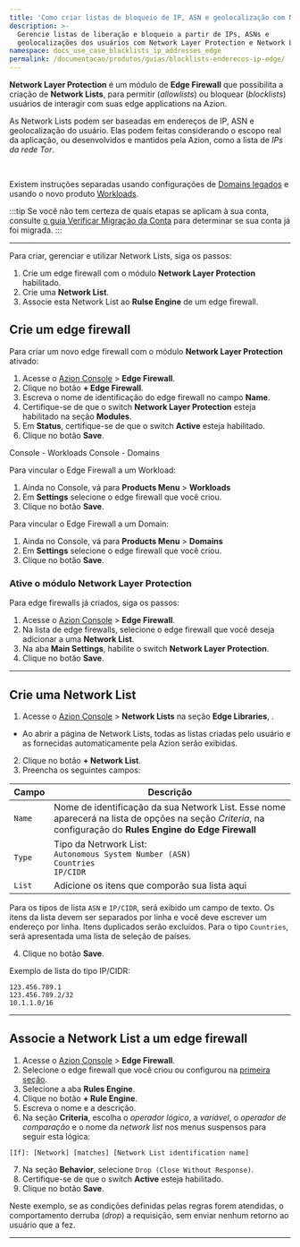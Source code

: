 ```yaml
---
title: 'Como criar listas de bloqueio de IP, ASN e geolocalização com Network Lists'
description: >-
  Gerencie listas de liberação e bloqueio a partir de IPs, ASNs e
  geolocalizações dos usuários com Network Layer Protection e Network Lists.
namespace: docs_use_case_blacklists_ip_addresses_edge
permalink: /documentacao/produtos/guias/blocklists-enderecos-ip-edge/
---
```




**Network Layer Protection** é um módulo de **Edge Firewall** que possibilita a criação de **Network Lists**, para permitir (*allowlists*) ou bloquear (*blocklists*) usuários de interagir com suas edge applications na Azion.

As Network Lists podem ser baseadas em endereços de IP, ASN e geolocalização do usuário. Elas podem feitas considerando o escopo real da aplicação, ou desenvolvidos e mantidos pela Azion, como a lista de *IPs da rede Tor*.

<LinkButton link="/pt-br/documentacao/produtos/secure/edge-firewall/network-layer-protection/network-lists/" label="saiba mais sobre Network Lists" severity="secondary" />
<br/>
<LinkButton link="/pt-br/documentacao/produtos/secure/edge-firewall/network-layer-protection/" label="saiba mais sobre o Network Layer Protection" severity="secondary" />

Existem instruções separadas usando configurações de [Domains legados](/pt-br/documentacao/produtos/build/edge-application/domains/) e usando o novo produto [Workloads](/pt-br/documentacao/produtos/secure/workloads).

:::tip
Se você não tem certeza de quais etapas se aplicam à sua conta, consulte [o guia Verificar Migração da Conta](/pt-br/documentacao/produtos/guias/verificar-migracao-conta/) para determinar se sua conta já foi migrada.
:::

---

Para criar, gerenciar e utilizar Network Lists, siga os passos:

1. Crie um edge firewall com o módulo **Network Layer Protection** habilitado.
2. Crie uma **Network List**.
3. Associe esta Network List ao **Rulse Engine** de um edge firewall.

## Crie um edge firewall

Para criar um novo edge firewall com o módulo **Network Layer Protection** ativado:

1. Acesse o [Azion Console](/pt-br/documentacao/produtos/guias/como-acessar-o-azion-console/) > **Edge Firewall**.
2. Clique no botão **+ Edge Firewall**.
3. Escreva o nome de identificação do edge firewall no campo **Name**.
4. Certifique-se de que o switch **Network Layer Protection** esteja habilitado na seção **Modules**.
5. Em **Status**, certifique-se de que o switch **Active** esteja habilitado.
6. Clique no botão **Save**.

<Tabs client:visible>
    <Fragment slot="tab.consoleworkloads">Console - Workloads</Fragment>
    <Fragment slot="tab.consoledomains">Console - Domains</Fragment>

<Fragment slot="panel.consoleworkloads">

Para vincular o Edge Firewall a um Workload:

1. Ainda no Console, vá para **Products Menu** > **Workloads**
2. Em **Settings** selecione o edge firewall que você criou.
3. Clique no botão **Save**.

</Fragment>

<Fragment slot="panel.consoledomains">

Para vincular o Edge Firewall a um Domain:

1. Ainda no Console, vá para **Products Menu** > **Domains**
2. Em **Settings** selecione o edge firewall que você criou.
3. Clique no botão **Save**.

</Fragment>
</Tabs>

### Ative o módulo Network Layer Protection

Para edge firewalls já criados, siga os passos:

1. Acesse o [Azion Console](/pt-br/documentacao/produtos/guias/como-acessar-o-azion-console/) > **Edge Firewall**.
2. Na lista de edge firewalls, selecione o edge firewall que você deseja adicionar a uma **Network List**.
3. Na aba **Main Settings**, habilite o switch **Network Layer Protection**.
4. Clique no botão **Save**.


---

## Crie uma Network List

1. Acesse o [Azion Console](/pt-br/documentacao/produtos/guias/como-acessar-o-azion-console/) > **Network Lists** na seção **Edge Libraries**, .
- Ao abrir a página de Network Lists, todas as listas criadas pelo usuário e as fornecidas automaticamente pela Azion serão exibidas.
2. Clique no botão **+ Network List**.
3. Preencha os seguintes campos:

| Campo | Descrição |
|--------------------|----------------------------------------------------------------------------------------------------------------------------------------------------------------------------|
| `Name` | Nome de identificação da sua Network List. Esse nome aparecerá na lista de opções na seção *Criteria*, na configuração do **Rules Engine do Edge Firewall** |
| `Type` | Tipo da Netrwork List: <br />  `Autonomous System Number (ASN)` <br /> `Countries` <br />  `IP/CIDR` |
| `List` | Adicione os itens que comporão sua lista aqui |

Para os tipos de lista `ASN` e `IP/CIDR`, será exibido um campo de texto. Os itens da lista devem ser separados por linha e você deve escrever um endereço por linha. Itens duplicados serão excluídos.
Para o tipo `Countries`, será apresentada uma lista de seleção de países.

4. Clique no botão **Save**.

Exemplo de lista do tipo IP/CIDR:

```
123.456.789.1
123.456.789.2/32
10.1.1.0/16
```

---

## Associe a Network List a um edge firewall

1. Acesse o [Azion Console](/pt-br/documentacao/produtos/guias/como-acessar-o-azion-console/) > **Edge Firewall**.
2. Selecione o edge firewall que você criou ou configurou na [primeira seção](#crie-um-edge-firewall-rule-set).
3. Selecione a aba **Rules Engine**.
4. Clique no botão **+ Rule Engine**.
5. Escreva o nome e a descrição.
6. Na seção **Criteria**, escolha o *operador lógico*, a *variável*, o *operador de comparação* e o nome da *network list* nos menus suspensos para seguir esta lógica:

```
[If]: [Network] [matches] [Network List identification name]
```

7. Na seção **Behavior**, selecione `Drop (Close Without Response)`.
8. Certifique-se de que o switch **Active** esteja habilitado.
9. Clique no botão **Save**.

Neste exemplo, se as condições definidas pelas regras forem atendidas, o comportamento derruba (*drop*) a requisição, sem enviar nenhum retorno ao usuário que a fez.

---
